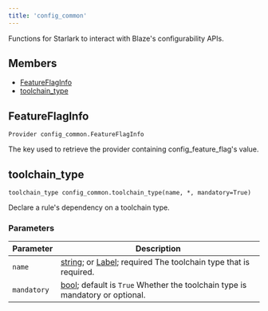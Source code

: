 ```yaml
---
title: 'config_common'
---
```



Functions for Starlark to interact with Blaze's configurability APIs.

## Members

* [FeatureFlagInfo](#FeatureFlagInfo)
* [toolchain\_type](#toolchain_type)

## FeatureFlagInfo

```
Provider config_common.FeatureFlagInfo
```

The key used to retrieve the provider containing config\_feature\_flag's value.

## toolchain\_type

```
toolchain_type config_common.toolchain_type(name, *, mandatory=True)
```

Declare a rule's dependency on a toolchain type.

### Parameters

| Parameter | Description |
| --- | --- |
| `name` | [string](../core/string.mdx); or [Label](../builtins/Label.mdx); required  The toolchain type that is required. |
| `mandatory` | [bool](../core/bool.mdx); default is `True`  Whether the toolchain type is mandatory or optional. |